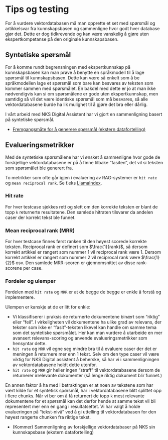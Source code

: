 # Tips og testing {#sec-tips-testing}

For å vurdere vektordatabasen må man opprette et set med spørsmål og
artikkelsvar fra kunnskapsbasen og sammenligne hvor godt hver database gjør det.
Dette er dog tidkrevende og kan være vanskelig å gjøre uten ekspertkompetanse på
den originale kunnskapsbasen.

## Syntetiske spørsmål

For å komme rundt begrensningen med ekspertkunnskap på kunnskapsbasen kan man
prøve å benytte en språkmodell til å lage spørsmål til kunnskapsbasen. Dette kan
være så enkelt som å be språkmodellen lage et spørsmål som bare kan besvares av
teksten som kommer sammen med spørsmålet. En bakdel med dette er jo at man ikke
nødvendigvis kan si om spørsmålene er gode uten ekspertkunnskap, men samtidig så
vil det være identiske spørsmål som må besvares, så alle vektordatabasene burde
ha lik mulighet til å gjøre det bra eller dårlig.

I vårt arbeid med NKS Digital Assistent har vi gjort en sammenligning basert på
syntetiske spørsmål.

- [Fremgangsmåte for å generere spørsmål (ekstern
datafortelling)](https://data.ansatt.nav.no/story/98cec0de-b872-4713-a56f-9bdb49112345/index.html)

## Evalueringsmetrikker

Med de syntetiske spørsmålene har vi ønsket å sammenligne hvor gode de forskjellige vektordatabasene er på å finne tilbake "fasiten", det vil si teksten som spørsmålet ble generert fra. 

To metrikker som ofte går igjen i evaluering av RAG-systemer er `hit rate` og `mean reciprocal rank`. Se f.eks [LlamaIndex](https://www.llamaindex.ai/blog/boosting-rag-picking-the-best-embedding-reranker-models-42d079022e83). 

### Hit rate
For hver testcase sjekkes rett og slett om den korrekte teksten er blant de topp `k` returnerte resultatene. Den samlede hitraten tilsvarer da andelen caser der korrekt tekst ble funnet.  

### Mean reciprocal rank (MRR)
For hver testcase finnes først ranken til den høyest scorede korrekte teksten. Reciprocal rank er definert som $\frac{1}{rank}$, så dersom korrekt artikkel er rangert som nummer 1 vil reciprocal rank være 1. Dersom korrekt artikkel er rangert som nummer 2 vil reciprocal rank være $\frac{1}{2}$ osv. Den samlede MRR-scoren er gjennomsnittet av disse rank-scorene per case. 

### Fordeler og ulemper
Fordelen med `hit rate` og `MRR` er at de begge de begge er enkle å forstå og implementere. 

Ulempen er kanskje at de er litt for enkle:  

- Vi klassifiserer i praksis de returnerte dokumentene binært som "riktig" eller "feil". I virkeligheten vil dokumentene ha ulike grad av relevans, der tekster som ikke er "fasit"-teksten likevel kan handle om samme tema som det syntetiske spørsmålet. Her kan man vurdere å utarbeide en mer avansert relevans-scoring og anvende evalueringsmetrikker som hensyntar dette.   
- `hit rate` og `MRR` vil egne seg  mindre bra til å evaluere caser der det er meningen å returnere mer enn 1 tekst. Selv om den type caser vil være viktig for NKS Digital assistent å beherske, så har vi i sammenligningen av vektordatabasene holdt dette utenfor.  
- `hit rate` og `MRR` gir heller ingen "straff" til vektordatabasene dersom de returnerer irrelevante dokumenter (så lenge riktig dokument blir funnet.)  

En annen faktor å ha med i betraktingen er at noen av tekstene som har vært kilde for et syntetisk spørsmål, har i vektordatabasene blitt splittet opp i flere chunks. Når vi ber om å få returnert de topp `k` mest relevante dokumentene for et spørsmål kan det derfor hende at samme tekst vil bli representert mer enn én gang i resultatsettet. Vi har valgt å holde evalueringen på "tekst-nivå" ved å gi uttelling til vektordatabasen for den høyest rangerte chunken fra riktige tekst. 

- (Kommer) Sammenligning av forskjellige vektordatabaser på NKS
sin kunnskapsbase (ekstern datafortelling)